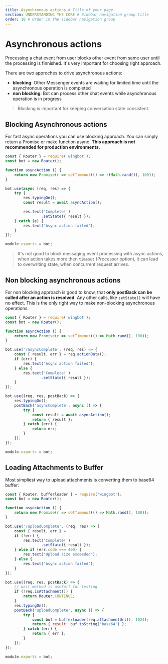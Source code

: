 ```yaml
---
title: Asynchronous actions # Title of your page
section: UNDERSTANDING THE CORE # Sidebar navigation group title
order: 10 # Order in the sidebar navigation group
---
```


# Asynchronous actions

Processing a chat event from user blocks other event from same user until the processing is finnished. It's very important for choosing right approach.

There are two approches to drive asynchronous actions:

- **blocking**: Other Messenger events are waiting for limited time until the asynchronous operation is completed
- **non blocking**: Bot can process other chat events while asynchronous operation is in progress

> Blocking is important for keeping conversation state consistent.

## Blocking Asynchronous actions

For fast async operations you can use blocking approach. You can simply return a Promise or make function async. **This approach is not recommended for production environments.**

```javascript
const { Router } = require('wingbot');
const bot = new Router();

function asyncAction () {
    return new Promise(r => setTimeout(() => r(Math.rand()), 100));
}

bot.use(async (req, res) => {
    try {
        res.typingOn();
        const result = await asyncAction();

        res.text('Complete!')
                .setState({ result });
    } catch (e) {
        res.text('Async action failed');
    }
});

module.exports = bot;
```

> It's not good to block messaging event processing with async actions, when action takes more then `timeout` (Processor option), it can lead to overwriting state, when concurrent request arrives.

## Non blocking asynchronous actions

For non blocking approach is good to know, that **only postBack can be called after an action is resolved**.
Any other calls, like `setState()` will have no effect. This is the only right way to make non-blocking asynchronous operations.

```javascript
const { Router } = require('wingbot');
const bot = new Router();

function asyncAction () {
    return new Promise(r => setTimeout(() => Math.rand(), 100));
}

bot.use('/asyncComplete', (req, res) => {
    const { result, err } = req.actionData();
    if (err) {
        res.text('Async action failed');
    } else {
        res.text('Complete!')
                .setState({ result });
    }
});

bot.use((req, res, postBack) => {
    res.typingOn();
    postBack('asyncComplete', async () => {
        try {
            const result = await asyncAction();
            return { result };
        } catch (err) {
            return err;
        }
    });
});

module.exports = bot;
```

## Loading Attachments to Buffer

Most simpliest way to upload attachments is converting them to base64 buffer:

```javascript
const { Router, bufferloader } = require('wingbot');
const bot = new Router();

function asyncAction () {
    return new Promise(r => setTimeout(() => Math.rand(), 100));
}

bot.use('/uploadComplete', (req, res) => {
    const { result, err } =
    if (!err) {
        res.text('Complete!')
                .setState({ result });
    } else if (err.code === 400) {
        res.text('Upload size exceeded');
    } else {
        res.text('Async action failed');
    }
});

bot.use((req, res, postBack) => {
    // wait method is usefull for testing
    if (!req.isAttachment()) {
        return Router.CONTINUE;
    }
    res.typingOn();
    postBack('uploadComplete', async () => {
        try {
            const buf = bufferloader(req.attachmentUrl(), 1024);
            return { result: buf.toString('base64') };
        } catch (err) {
            return { err };
        }
    });
});

module.exports = bot;
```